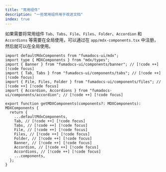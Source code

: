 ```yaml
---
title: "常用组件"
description: "一些常用组件用于改进文档"
index: true
---
```


如果需要将常用组件 `Tab`、`Tabs`、`File`、`Files`、`Folder`、`Accordion` 和 `Accordions` 等需要在全局使用，可以通过在 `app/mdx-components.tsx` 中注册，然后就可以在全局使用。

```tsx title="app/mdx-components.tsx"
import defaultMdxComponents from "fumadocs-ui/mdx";
import type { MDXComponents } from "mdx/types";
import { Banner } from "fumadocs-ui/components/banner"; // [!code ++] [!code focus]
import { Tab, Tabs } from "fumadocs-ui/components/tabs"; // [!code ++] [!code focus]
import { File, Files, Folder } from "fumadocs-ui/components/files"; // [!code ++] [!code focus]
import { Accordion, Accordions } from "fumadocs-ui/components/accordion"; // [!code ++] [!code focus]

export function getMDXComponents(components?: MDXComponents): MDXComponents {
  return {
    ...defaultMdxComponents,
    Tab, // [!code ++] [!code focus]
    Tabs, // [!code ++] [!code focus]
    File, // [!code ++] [!code focus]
    Files, // [!code ++] [!code focus]
    Folder, // [!code ++] [!code focus]
    Banner, // [!code ++] [!code focus]
    Accordion, // [!code ++] [!code focus]
    Accordions, // [!code ++] [!code focus]
    ...components,
  };
}
```
